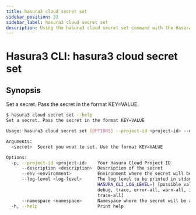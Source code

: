 ```yaml
---
title: hasura3 cloud secret set
sidebar_position: 33
sidebar_label: hasura3 cloud secret set
description: Using the hasura3 cloud secret set command with the Hasura CLI
---
```


# Hasura3 CLI: hasura3 cloud secret set 

## Synopsis
Set a secret. Pass the secret in the format KEY=VALUE.

```bash
$ hasura3 cloud secret set --help
Set a secret. Pass the secret in the format KEY=VALUE

Usage: hasura3 cloud secret set [OPTIONS] --project-id <project-id> --env <environment> --namespace <namespace> <secret>

Arguments:
  <secret>  Secret you wnat to set. Use the format KEY=VALUE

Options:
  -p, --project-id <project-id>    Your Hasura Cloud Project ID
      --description <description>  Description of the secret
      --env <environment>          Environment where the secret will be added
      --log-level <log-level>      The log level to be printed in stdout [env:
                                   HASURA_CLI_LOG_LEVEL=] [possible values: error, warn, info,
                                   debug, trace, error-all, warn-all, info-all, debug-all,
                                   trace-all]
      --namespace <namespace>      Namespace where the secret will be added
  -h, --help                       Print help
```

